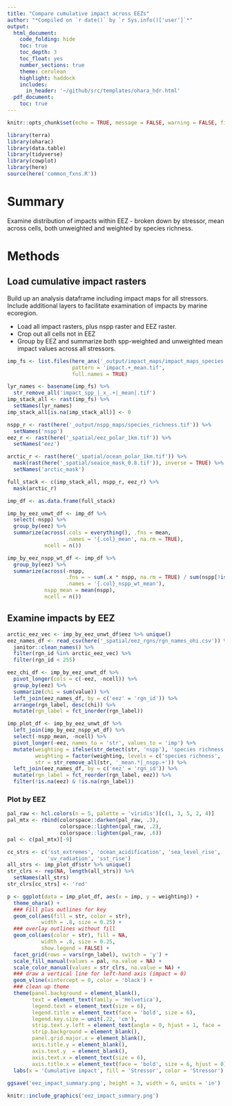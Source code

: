 ```yaml
---
title: "Compare cumulative impact across EEZs"
author: "*Compiled on `r date()` by `r Sys.info()['user']`*"
output: 
  html_document:
    code_folding: hide
    toc: true
    toc_depth: 3
    toc_float: yes
    number_sections: true
    theme: cerulean
    highlight: haddock
    includes: 
      in_header: '~/github/src/templates/ohara_hdr.html'
  pdf_document:
    toc: true
---
```


``` r

knitr::opts_chunk$set(echo = TRUE, message = FALSE, warning = FALSE, fig.height = 4, fig.width = 7)

library(terra)
library(oharac)
library(data.table)
library(tidyverse)
library(cowplot)
library(here)
source(here('common_fxns.R'))

```

# Summary

Examine distribution of impacts within EEZ - broken down by stressor, mean across cells, both unweighted and weighted by species richness.

# Methods

## Load cumulative impact rasters

Build up an analysis dataframe including impact maps for all stressors.  Include additional layers to facilitate examination of impacts by marine ecoregion.

* Load all impact rasters, plus nspp raster and EEZ raster.
* Crop out all cells not in EEZ
* Group by EEZ and summarize both spp-weighted and unweighted mean impact values across all stressors.

```r
imp_fs <- list.files(here_anx('_output/impact_maps/impact_maps_species'), 
                     pattern = 'impact.+_mean.tif',
                     full.names = TRUE)

lyr_names <- basename(imp_fs) %>%
  str_remove_all('impact_spp_|_x_.+|_mean|.tif')
imp_stack_all <- rast(imp_fs) %>%
  setNames(lyr_names)
imp_stack_all[is.na(imp_stack_all)] <- 0

nspp_r <- rast(here('_output/nspp_maps/species_richness.tif')) %>%
  setNames('nspp')
eez_r <- rast(here('_spatial/eez_polar_1km.tif')) %>%
  setNames('eez')

arctic_r <- rast(here('_spatial/ocean_polar_1km.tif')) %>%
  mask(rast(here('_spatial/seaice_mask_0.8.tif')), inverse = TRUE) %>%
  setNames('arctic_mask')

full_stack <- c(imp_stack_all, nspp_r, eez_r) %>%
  mask(arctic_r)

imp_df <- as.data.frame(full_stack)
```

```r
imp_by_eez_unwt_df <- imp_df %>%
  select(-nspp) %>%
  group_by(eez) %>%
  summarize(across(.cols = everything(), .fns = mean,
                   .names = '{.col}_mean', na.rm = TRUE),
            ncell = n())

imp_by_eez_nspp_wt_df <- imp_df %>%
  group_by(eez) %>%
  summarize(across(-nspp, 
                   .fns = ~ sum(.x * nspp, na.rm = TRUE) / sum(nspp[!is.na(.x)]),
                   .names = '{.col}_nspp_wt_mean'),
            nspp_mean = mean(nspp),
            ncell = n()) 
```

## Examine impacts by EEZ

```r
arctic_eez_vec <- imp_by_eez_unwt_df$eez %>% unique()
eez_names_df <- read_csv(here('_spatial/eez_rgns/rgn_names_ohi.csv')) %>%
  janitor::clean_names() %>%
  filter(rgn_id %in% arctic_eez_vec) %>%
  filter(rgn_id < 255)

eez_chi_df <- imp_by_eez_unwt_df %>%
  pivot_longer(cols = c(-eez, -ncell)) %>%
  group_by(eez) %>%
  summarize(chi = sum(value)) %>%
  left_join(eez_names_df, by = c('eez' = 'rgn_id')) %>%
  arrange(rgn_label, desc(chi)) %>%
  mutate(rgn_label = fct_inorder(rgn_label))

imp_plot_df <- imp_by_eez_unwt_df %>%
  left_join(imp_by_eez_nspp_wt_df) %>%
  select(-nspp_mean, -ncell) %>%
  pivot_longer(-eez, names_to = 'str', values_to = 'imp') %>%
  mutate(weighting = ifelse(str_detect(str, 'nspp'), 'species richness', 'unweighted'),
         weighting = factor(weighting, levels = c('species richness', 'unweighted')),
         str = str_remove_all(str, '_mean.*|_nspp.+')) %>%
  left_join(eez_names_df, by = c('eez' = 'rgn_id')) %>%
  mutate(rgn_label = fct_reorder(rgn_label, eez)) %>%
  filter(!is.na(eez) & !is.na(rgn_label))
```


### Plot by EEZ

```r
pal_raw <- hcl.colors(n = 5, palette = 'viridis')[c(1, 3, 5, 2, 4)]
pal_mtx <- rbind(colorspace::darken(pal_raw, .3),
                 colorspace::lighten(pal_raw, .2),
                 colorspace::lighten(pal_raw, .6))
pal <- c(pal_mtx)[-9]

cc_strs <- c('sst_extremes', 'ocean_acidification', 'sea_level_rise', 
             'uv_radiation', 'sst_rise')
all_strs <- imp_plot_df$str %>% unique()
str_clrs <- rep(NA, length(all_strs)) %>%
  setNames(all_strs)
str_clrs[cc_strs] <- 'red'

p <- ggplot(data = imp_plot_df, aes(x = imp, y = weighting)) +
  theme_ohara() +
  ### Fill plus outlines for key
  geom_col(aes(fill = str, color = str), 
           width = .8, size = 0.25) +
  ### overlay outlines without fill
  geom_col(aes(color = str), fill = NA,
           width = .8, size = 0.25,
           show.legend = FALSE) +
  facet_grid(rows = vars(rgn_label), switch = 'y') +
  scale_fill_manual(values = pal, na.value = NA) +
  scale_color_manual(values = str_clrs, na.value = NA) +
  ### draw a vertical line for left-hand axis (impact = 0)
  geom_vline(xintercept = 0, color = 'black') +
  ### clean up theme
  theme(panel.background = element_blank(),
        text = element_text(family = 'Helvetica'),
        legend.text = element_text(size = 6),
        legend.title = element_text(face = 'bold', size = 6),
        legend.key.size = unit(.22, 'cm'),
        strip.text.y.left = element_text(angle = 0, hjust = 1, face = 'bold'),
        strip.background = element_blank(),
        panel.grid.major.x = element_blank(),
        axis.title.y = element_blank(),
        axis.text.y  = element_blank(),
        axis.text.x = element_text(size = 6),
        axis.title.x = element_text(face = 'bold', size = 6, hjust = 0)) +
  labs(x = 'Cumulative impact', fill = 'Stressor', color = 'Stressor')
  
ggsave('eez_impact_summary.png', height = 3, width = 6, units = 'in')

knitr::include_graphics('eez_impact_summary.png')
```
